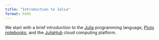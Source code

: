 ```yaml
---
title: "Introduction to Julia"
format: html
---
```


We start with a brief introduction to the [Julia][1] programming language, [Pluto notebooks][2], and the [JuliaHub][3] cloud computing platform.


[1]: https://julialang.org/
[2]: https://plutojl.org/
[3]: https://juliahub.com/
